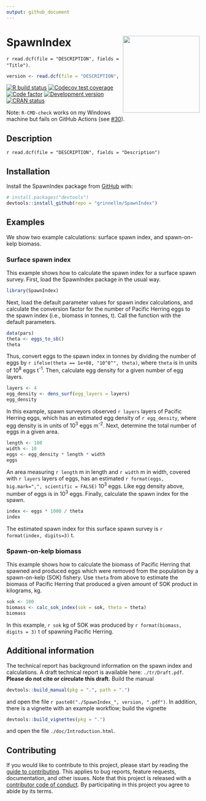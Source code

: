```yaml
---
output: github_document
---
```


<!-- README.md is generated from README.Rmd. Please edit that file. -->

# SpawnIndex <img src='man/sticker/sticker.png' align="right" height="200"/>

`r read.dcf(file = "DESCRIPTION", fields = "Title")`.

```r
version <- read.dcf(file = "DESCRIPTION", fields = "Version")
```

<!-- badges: start -->
[![R build status](https://github.com/grinnellm/SpawnIndex/workflows/R-CMD-check/badge.svg)](https://github.com/grinnellm/SpawnIndex/actions)
[![Codecov test coverage](https://codecov.io/gh/grinnellm/SpawnIndex/branch/master/graph/badge.svg)](https://codecov.io/gh/grinnellm/SpawnIndex)
[![Code factor](https://github.com/grinnellm/SpawnIndex/workflows/lint/badge.svg)](https://github.com/grinnellm/SpawnIndex/actions)
[![Development version](https://img.shields.io/badge/Version-`r version`-orange.svg?style=flat-square)](commits/master)
[![CRAN status](https://www.r-pkg.org/badges/version/SpawnIndex)](https://CRAN.R-project.org/package=SpawnIndex)
<!-- badges: end -->

Note: `R-CMD-check` works on my Windows machine but fails on GitHub Actions
(see [#30](https://github.com/grinnellm/SpawnIndex/issues/30)).

## Description

`r read.dcf(file = "DESCRIPTION", fields = "Description")`

## Installation

Install the SpawnIndex package from
[GitHub](https://github.com/grinnellm/SpawnIndex) with:

```r
# install.packages("devtools")
devtools::install_github(repo = "grinnellm/SpawnIndex")
```

## Examples

We show two example calculations:
surface spawn index, and
spawn-on-kelp biomass.

### Surface spawn index

This example shows how to calculate
the spawn index for a surface spawn survey.
First, load the SpawnIndex package in the usual way.

```r
library(SpawnIndex)
```

Next, load the default parameter values for spawn index calculations, 
and calculate the conversion factor for the number of Pacific Herring eggs
to the spawn index (i.e., biomass in tonnes, t).
Call the function with the default parameters.

```r
data(pars)
theta <- eggs_to_sb()
theta
```

Thus, convert eggs to the spawn index in tonnes by
dividing the number of eggs by `r ifelse(theta == 1e+08, "10^8^", theta)`,
where `theta` is in units of 10^8^\ eggs\ t^-1^.
Then, calculate egg density for a given number of egg layers.

```r
layers <- 4
egg_density <- dens_surf(egg_layers = layers)
egg_density
```

In this example,
spawn surveyors observed `r layers` layers of Pacific Herring eggs,
which has an estimated egg density of `r egg_density`,
where egg density is in units of 10^3^\ eggs\ m^-2^.
Next, determine the total number of eggs in a given area.

```r
length <- 100
width <- 10
eggs <- egg_density * length * width
eggs
```

An area measuring `r length`\ m in length and `r width`\ m in width, 
covered with `r layers` layers of eggs,
has an estimated `r format(eggs, big.mark=",", scientific = FALSE)` 10^3^\ eggs.
Like egg density above, number of eggs is in 10^3^\ eggs.
Finally, calculate the spawn index for the spawn.

```r
index <- eggs * 1000 / theta
index
```

The estimated spawn index for this surface spawn survey is
`r format(index, digits=3)`\ t.

### Spawn-on-kelp biomass

This example shows how to calculate
the biomass of Pacific Herring that spawned and produced eggs
which were removed from the population by a spawn-on-kelp (SOK) fishery.
Use `theta` from above to estimate the biomass of
Pacific Herring that produced a given amount of SOK product in kilograms, kg.

```r
sok <- 100
biomass <- calc_sok_index(sok = sok, theta = theta)
biomass
```

In this example, `r sok`\ kg of SOK was produced by
`r format(biomass, digits = 3)`\ t of spawning Pacific Herring.

## Additional information

The technical report has background information on the spawn index and
calculations.
A draft technical report is available here: `./tr/Draft.pdf`.
**Please do not cite or circulate this draft.**
Build the manual

```r
devtools::build_manual(pkg = ".", path = ".")
```

and open the file ``r paste0("./SpawnIndex_", version, ".pdf")``.
In addition, there is a vignette with an example workflow;
build the vignette

```r
devtools::build_vignettes(pkg = ".")
```

and open the file `./doc/Introduction.html`.

## Contributing

If you would like to contribute to this project,
please start by reading the [guide to contributing](CONTRIBUTING.md).
This applies to bug reports, feature requests, documentation, and other issues.
Note that this project is released with a
[contributor code of conduct](CONDUCT.md).
By participating in this project you agree to abide by its terms.
